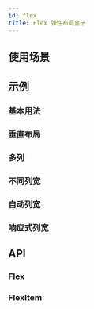 ```yaml
---
id: flex
title: Flex 弹性布局盒子
---
```



## 使用场景

## 示例

### 基本用法

<Story fn={stories.Simple} />

### 垂直布局

<Story fn={stories.VerticalStack} />

### 多列

<Story fn={stories.EqualCols} />

### 不同列宽

<Story fn={stories.ColSpan} />

### 自动列宽

<Story fn={stories.AutoCol} />

### 响应式列宽

<Story fn={stories.ResponsiveCol} />

## API

### Flex

<PropsTable component={Flex} />

### FlexItem

<PropsTable component={FlexItem} />
